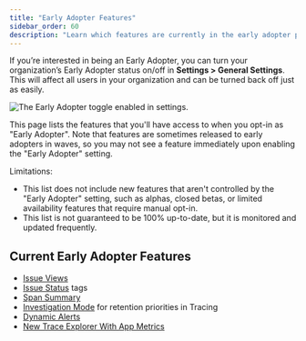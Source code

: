 ```yaml
---
title: "Early Adopter Features"
sidebar_order: 60
description: "Learn which features are currently in the early adopter phase."
---
```


If you’re interested in being an Early Adopter, you can turn your organization’s Early Adopter status on/off in **Settings > General Settings**. This will affect all users in your organization and can be turned back off just as easily.

![The Early Adopter toggle enabled in settings.](./img/early-adopter-toggle.png)

This page lists the features that you'll have access to when you opt-in as "Early Adopter". Note that features are sometimes released to early adopters in waves, so you may not see a feature immediately upon enabling the "Early Adopter" setting.

Limitations:

- This list does not include new features that aren't controlled by the "Early Adopter" setting, such as alphas, closed betas, or limited availability features that require manual opt-in.
- This list is not guaranteed to be 100% up-to-date, but it is monitored and updated frequently.

## Current Early Adopter Features

- [Issue Views](/product/issues/issue-views/)
- [Issue Status](/product/issues/states-triage/) tags
- [Span Summary](/product/performance/transaction-summary/#span-summary)
- [Investigation Mode](/product/performance/retention-priorities/#investigation-mode) for retention priorities in Tracing
- [Dynamic Alerts](/product/alerts/create-alerts/metric-alert-config/#dynamic-alerts)
- [New Trace Explorer With App Metrics](/product/explore/new-trace-explorer/)
